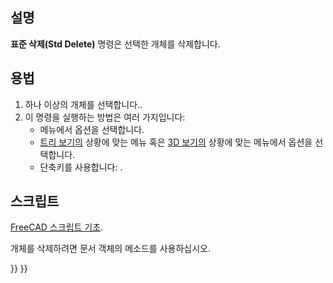 <languages/>

{{Docnav
|[[Std_SelectAll/ko|모두 선택]]
|[[Std_SendToPythonConsole/ko|파이썬 콘솔로 보내기]]
|[[Std_Edit_Menu/ko|표준 편집 메뉴]]
|IconL=Std_SelectAll.svg
|IconR=Std_SendToPythonConsole.svg
|IconC=Freecad.svg
}}

{{GuiCommand/ko
|Name=Std Delete
|Name/ko=표준 삭제
|MenuLocation=편집 → 삭제
|Workbenches=모두
|Shortcut={{KEY|Del}}
}}

<span id="Description"></span>
==설명==

'''표준 삭제(Std Delete)''' 명령은 선택한 개체를 삭제합니다.

<span id="Usage"></span>
==용법==

# 하나 이상의 개체를 선택합니다..
# 이 명령을 실행하는 방법은 여러 가지입니다:
#* 메뉴에서 {{MenuCommand|편집 → [[Image:Std_Delete.svg|16px]] 삭제}} 옵션을 선택합니다.
#* [[Tree_view/ko|트리 보기]]의 상황에 맞는 메뉴 혹은 [[3D_view/ko|3D 보기]]의 상황에 맞는 메뉴에서 {{MenuCommand|[[Image:Std_Delete.svg|16px]] 삭제}} 옵션을 선택합니다.
#* 단축키를 사용합니다: {{KEY|Del}}.

<span id="Scripting"></span>
==스크립트==

<div class="mw-translate-fuzzy">
{{Emphasis|참조:}} [[FreeCAD_Scripting_Basics/ko|FreeCAD 스크립트 기초]].
</div>

개체를 삭제하려면 문서 객체의 {{incode|removeObject}} 메소드를 사용하십시오.

{{Code|code=
import FreeCAD

FreeCAD.ActiveDocument.removeObject("myObjectName")
}}


{{Docnav
|[[Std_SelectAll/ko|모두 선택]]
|[[Std_SendToPythonConsole/ko|파이썬 콘솔로 보내기]]
|[[Std_Edit_Menu/ko|표준 편집 메뉴]]
|IconL=Std_SelectAll.svg
|IconR=Std_SendToPythonConsole.svg
|IconC=Freecad.svg
}}

{{Std_Base_navi{{#translation:}}}}
{{Userdocnavi{{#translation:}}}}